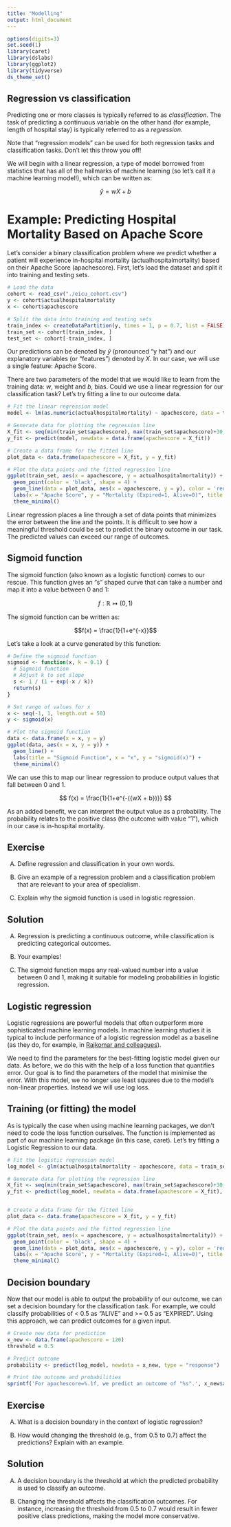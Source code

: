 ```yaml
---
title: "Modelling"
output: html_document
---
```


```r
options(digits=3)
set.seed(1)
library(caret)
library(dslabs)
library(ggplot2)
library(tidyverse)
ds_theme_set()
```

## Regression vs classification

Predicting one or more classes is typically referred to as *classification*. The task of predicting a continuous variable on the other hand (for example, length of hospital stay) is typically referred to as a *regression*. 

Note that "regression models" can be used for both regression tasks and classification tasks. Don't let this throw you off!

We will begin with a linear regression, a type of model borrowed from statistics that has all of the hallmarks of machine learning (so let's call it a machine learning model!), which can be written as:

$$
\hat{y} = wX + b
$$

# Example: Predicting Hospital Mortality Based on Apache Score

Let’s consider a binary classification problem where we predict whether a patient will experience in-hospital mortality (actualhospitalmortality) based on their Apache Score (apachescore). First, let’s load the dataset and split it into training and testing sets.

```r
# Load the data
cohort <- read_csv("./eicu_cohort.csv")
y <- cohort$actualhospitalmortality
x <- cohort$apachescore

# Split the data into training and testing sets
train_index <- createDataPartition(y, times = 1, p = 0.7, list = FALSE)
train_set <- cohort[train_index, ]
test_set <- cohort[-train_index, ]
```
Our predictions can be denoted by $\hat{y}$ (pronounced "y hat") and our explanatory variables (or "features") denoted by $X$. In our case, we will use a single feature: Apache Score.

There are two parameters of the model that we would like to learn from the training data: $w$, weight and $b$, bias. Could we use a linear regression for our classification task? Let's try fitting a line to our outcome data.

```r
# Fit the linear regression model
model <- lm(as.numeric(actualhospitalmortality) ~ apachescore, data = train_set)

# Generate data for plotting the regression line
X_fit <- seq(min(train_set$apachescore), max(train_set$apachescore)+30, length.out = 100)
y_fit <- predict(model, newdata = data.frame(apachescore = X_fit))

# Create a data frame for the fitted line
plot_data <- data.frame(apachescore = X_fit, y = y_fit)

# Plot the data points and the fitted regression line
ggplot(train_set, aes(x = apachescore, y = actualhospitalmortality)) +
  geom_point(color = 'black', shape = 4) + 
  geom_line(data = plot_data, aes(x = apachescore, y = y), color = 'red', linewidth = 1) +
  labs(x = "Apache Score", y = "Mortality (Expired=1, Alive=0)", title = "Apache Score vs. Mortality with Linear Regression") + 
  theme_minimal()
```

Linear regression places a line through a set of data points that minimizes the error between the line and the points. It is difficult to see how a meaningful threshold could be set to predict the binary outcome in our task. The predicted values can exceed our range of outcomes.

## Sigmoid function

The sigmoid function (also known as a logistic function) comes to our rescue. This function gives an "s" shaped curve that can take a number and map it into a value between 0 and 1: 

$$f : \mathbb{R} \mapsto (0,1) $$ 

The sigmoid function can be written as:

$$f(x) = \frac{1}{1+e^{-x}}$$

Let's take a look at a curve generated by this function:

```r
# Define the sigmoid function
sigmoid <- function(x, k = 0.1) {
  # Sigmoid function
  # Adjust k to set slope
  s <- 1 / (1 + exp(-x / k))
  return(s)
}

# Set range of values for x
x <- seq(-1, 1, length.out = 50)
y <- sigmoid(x)

# Plot the sigmoid function
data <- data.frame(x = x, y = y)
ggplot(data, aes(x = x, y = y)) +
  geom_line() +
  labs(title = "Sigmoid Function", x = "x", y = "sigmoid(x)") +
  theme_minimal()
```

We can use this to map our linear regression to produce output values that fall between 0 and 1.

$$
f(x) = \frac{1}{1+e^{-({wX + b})}}
$$

As an added benefit, we can interpret the output value as a probability. The probability relates to the positive class (the outcome with value "1"), which in our case is in-hospital mortality.

## Exercise

A) Define regression and classification in your own words.

B) Give an example of a regression problem and a classification problem that are relevant to your area of specialism.

C) Explain why the sigmoid function is used in logistic regression.

## Solution

A) Regression is predicting a continuous outcome, while classification is predicting categorical outcomes.

B) Your examples!

C) The sigmoid function maps any real-valued number into a value between 0 and 1, making it suitable for modeling probabilities in logistic regression.

## Logistic regression

Logistic regressions are powerful models that often outperform more sophisticated machine learning models.  In machine learning studies it is typical to include performance of a logistic regression model as a baseline (as they do, for example, in [Rajkomar and colleagues](https://www.nature.com/articles/s41746-018-0029-1#Sec20)).

We need to find the parameters for the best-fitting logistic model given our data. As before, we do this with the help of a loss function that quantifies error. Our goal is to find the parameters of the model that minimise the error. With this model, we no longer use least squares due to the model's non-linear properties. Instead we will use log loss. 

## Training (or fitting) the model

As is typically the case when using machine learning packages, we don't need to code the loss function ourselves. The function is implemented as part of our machine learning package (in this case, caret). Let's try fitting a Logistic Regression to our data.

```r
# Fit the logistic regression model
log_model <- glm(actualhospitalmortality ~ apachescore, data = train_set, family = binomial)

# Generate data for plotting the regression line
X_fit <- seq(min(train_set$apachescore), max(train_set$apachescore)+30, length.out = 100)
y_fit <- predict(log_model, newdata = data.frame(apachescore = X_fit), type = "response")


# Create a data frame for the fitted line
plot_data <- data.frame(apachescore = X_fit, y = y_fit)

# Plot the data points and the fitted regression line
ggplot(train_set, aes(x = apachescore, y = actualhospitalmortality)) +
  geom_point(color = 'black', shape = 4) +
  geom_line(data = plot_data, aes(x = apachescore, y = y), color = 'red', linewidth = 1) +
  labs(x = "Apache Score", y = "Mortality (Expired=1, Alive=0)", title = "Apache Score vs. Mortality with Logistic Regression") +
  theme_minimal()
```

## Decision boundary

Now that our model is able to output the probability of our outcome, we can set a decision boundary for the classification task. For example, we could classify probabilities of < 0.5 as "ALIVE" and >= 0.5 as "EXPIRED". Using this approach, we can predict outcomes for a given input.

```r
# Create new data for prediction
x_new <- data.frame(apachescore = 120)
threshold = 0.5

# Predict outcome
probability <- predict(log_model, newdata = x_new, type = "response")

# Print the outcome and probabilities
sprintf('For apachescore=%.1f, we predict an outcome of "%s".', x_new$apachescore, ifelse(probability > threshold, "EXPIRED", "ALIVE"))
```

## Exercise

A) What is a decision boundary in the context of logistic regression?

B) How would changing the threshold (e.g., from 0.5 to 0.7) affect the predictions? Explain with an example.

## Solution

A) A decision boundary is the threshold at which the predicted probability is used to classify an outcome.

B) Changing the threshold affects the classification outcomes. For instance, increasing the threshold from 0.5 to 0.7 would result in fewer positive class predictions, making the model more conservative. 